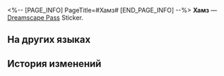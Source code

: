 <%-- [PAGE_INFO]
PageTitle=#Хамз#
[END_PAGE_INFO] --%>
{{Предмет Инфобокс
|id          = 223708
|Изображение = Dreamscape Pass Sticker Хамз.png
|Тип         = Dreamscape Pass Sticker
|Тип2        = Звёзды в грёзах Stickers
|Инвентарь   = 
|Редкость    = 4
|Эффект      = 
|Описание    = Пронумерованные наклейки, используемые для украшения дневника сновидений. Бывают самыми разными.
|Источник1   = [[Найдите лучшее место для просмотра турнира в зоне Хомяка-рыцаря в Тематическом парке]]
}}
{{Описание|Только вперёд! Скорость - это жизнь!}}
'''Хамз''' — [[Dreamscape Pass]] Sticker.

==На других языках==
{{На других языках
|en   = Hamz
|zhs  = 哈姆兹
|zht  = 哈姆茲
|ja   = ハムーツ
|ko   = 햄즈
|es   = Hamz
|fr   = Hamz
|ru   = Хамз
|th   = Hamz
|vi   = Hamz
|de   = Hamz
|id   = Hamz
|pt   = Hamz
}}

==История изменений==
{{История изменений|3.5}}